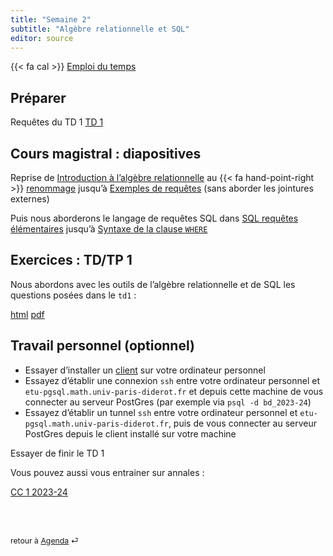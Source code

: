 ```yaml
---
title: "Semaine 2"
subtitle: "Algèbre relationnelle et SQL"
editor: source
---
```


::: callout-important

{{< fa cal >}} [Emploi du temps](https://edt.math.univ-paris-diderot.fr/#/parcours/miashs/l3){target="_blank"}

:::

## Préparer

Requêtes du TD 1 [TD 1](/workshops/td1.html) 

## Cours magistral : diapositives

Reprise de 
[Introduction à l'algèbre relationnelle](/slides/SQL_0.html) 
au {{< fa hand-point-right >}} [renommage](/slides/SQL_0.html#/renommage){target="_blank"} jusqu'à [Exemples de requêtes](/slides/SQL_0.html#/exemples-de-requêtes) (sans aborder les jointures externes)


Puis nous aborderons le langage de requêtes SQL dans 
[SQL requêtes élémentaires](/slides/SQL_1.html)
jusqu'à [Syntaxe de la clause `WHERE`](/slides/SQL_1.html#/syntaxe-de-la-condition-where-...-suite-3)

## Exercices : TD/TP 1


Nous abordons avec les outils de l'algèbre relationnelle et de SQL les questions posées dans le `td1` :

[html](/workshops/td1.html)  [pdf](/workshops/td1.pdf)


## Travail personnel (optionnel)

- Essayer d'installer un [client](/computing-access.qmd) sur votre ordinateur personnel 
- Essayez d'établir une connexion `ssh`  entre votre ordinateur personnel et `etu-pgsql.math.univ-paris-diderot.fr` et depuis cette machine de vous connecter au serveur PostGres (par exemple via `psql -d bd_2023-24`)
- Essayez d'établir un tunnel `ssh` entre votre ordinateur personnel et `etu-pgsql.math.univ-paris-diderot.fr`, puis de vous connecter au serveur PostGres depuis le client installé sur votre machine

Essayer de finir le TD 1

Vous pouvez aussi vous entrainer sur annales :

[CC 1 2023-24](/exams/cc1-2023-10-27.html)

<br><br>

::: {style="font-size: 0.875em;"}
retour à [Agenda](/slides-listings.qmd) ⏎
:::
